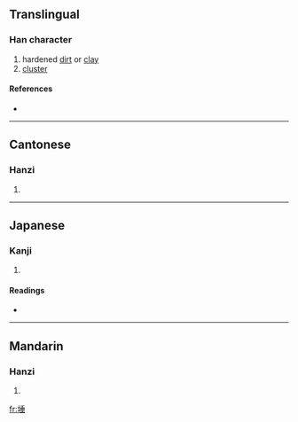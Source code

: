 ==Translingual==

===Han character===
{{Han char|rn=32|rad=土|as=08|sn=11|four=4211<sub>4</sub>|canj=土竹十一 (GHJM)}}

# hardened [[dirt]] or [[clay]]
# [[cluster]]

====References====
* {{Han ref|kx=0231.060|dkj=05190|dj=0467.120|hdz=10454.020|uh=57F5|ud=22517|bh=D8A6|bd=55462}}

----

==Cantonese==

===Hanzi===
{{yue-hanzi|jyut=|y=do2}}

# {{defn|Cantonese}}

----

==Japanese==

===Kanji===
{{ja-kanji|grade=|rs=土08}}

# {{defn|Japanese}}

====Readings====
* {{ja-readings|on=[[た]] (ta)|kun=}}

----

==Mandarin==

===Hanzi===
{{cmn-hanzi|pin=[[duǒ]] ([[duo3]])|wg=to<sup>3</sup>}}

# {{defn|Mandarin}}

[[fr:埵]]